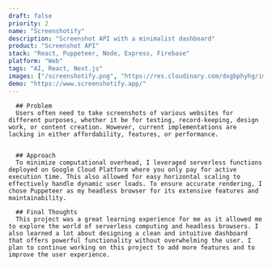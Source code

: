 ```yaml
---
draft: false
priority: 2
name: "Screenshotify"
description: "Screenshot API with a minimalist dashboard"
product: "Screenshot API"
stack: "React, Puppeteer, Node, Express, Firebase"
platform: "Web"
tags: "AI, React, Next.js"
images: ["/screenshotify.png", "https://res.cloudinary.com/dxgbphyhg/image/upload/v1687568046/portfolio%20assets/screenshotify/dashboard.jpg", "https://res.cloudinary.com/dxgbphyhg/image/upload/v1687568046/portfolio%20assets/screenshotify/history.jpg", "https://res.cloudinary.com/dxgbphyhg/image/upload/v1687568260/portfolio%20assets/screenshotify/landing.jpg"]
demo: "https://www.screenshotify.app/"
---
```






      ## Problem 
      Users often need to take screenshots of various websites for different purposes, whether it be for testing, record-keeping, design work, or content creation. However, current implementations are lacking in either affordability, features, or performance.
 

      ## Approach 
      To minimize computational overhead, I leveraged serverless functions deployed on Google Cloud Platform where you only pay for active execution time. This also allowed for easy horizontal scaling to effectively handle dynamic user loads. To ensure accurate rendering, I chose Puppeteer as my headless browser for its extensive features and maintainability.

      ## Final Thoughts 
      This project was a great learning experience for me as it allowed me to explore the world of serverless computing and headless browsers. I also learned a lot about designing a clean and intuitive dashboard that offers powerful functionality without overwhelming the user. I plan to continue working on this project to add more features and to improve the user experience.
